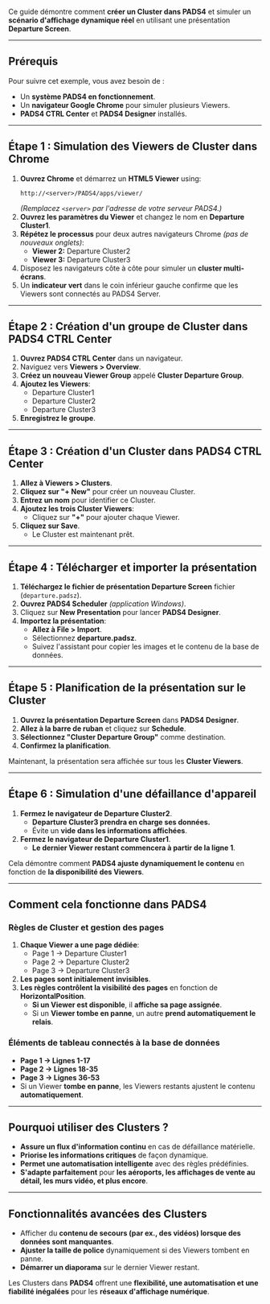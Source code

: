 Ce guide démontre comment **créer un Cluster dans PADS4** et simuler un **scénario d'affichage dynamique réel** en utilisant une présentation **Departure Screen**.

***

## **Prérequis**

Pour suivre cet exemple, vous avez besoin de :

* Un **système PADS4 en fonctionnement**.
* Un **navigateur Google Chrome** pour simuler plusieurs Viewers.
* **PADS4 CTRL Center** et **PADS4 Designer** installés.

***

## **Étape 1 : Simulation des Viewers de Cluster dans Chrome**

1. **Ouvrez Chrome** et démarrez un **HTML5 Viewer** using:
   ```
   http://<server>/PADS4/apps/viewer/
   ```
   *(Remplacez `<server>` par l'adresse de votre serveur PADS4.)*
2. **Ouvrez les paramètres du Viewer** et changez le nom en **Departure Cluster1**.
3. **Répétez le processus** pour deux autres navigateurs Chrome *(pas de nouveaux onglets)*:
   * **Viewer 2:** Departure Cluster2
   * **Viewer 3:** Departure Cluster3
4. Disposez les navigateurs côte à côte pour simuler un **cluster multi-écrans**.
5. Un **indicateur vert** dans le coin inférieur gauche confirme que les Viewers sont connectés au PADS4 Server.

***

## **Étape 2 : Création d'un groupe de Cluster dans PADS4 CTRL Center**

1. **Ouvrez PADS4 CTRL Center** dans un navigateur.
2. Naviguez vers **Viewers > Overview**.
3. **Créez un nouveau Viewer Group** appelé **Cluster Departure Group**.
4. **Ajoutez les Viewers**:
   * Departure Cluster1
   * Departure Cluster2
   * Departure Cluster3
5. **Enregistrez le groupe**.

***

## **Étape 3 : Création d'un Cluster dans PADS4 CTRL Center**

1. **Allez à Viewers > Clusters**.
2. **Cliquez sur "+ New"** pour créer un nouveau Cluster.
3. **Entrez un nom** pour identifier ce Cluster.
4. **Ajoutez les trois Cluster Viewers**:
   * Cliquez sur **"+"** pour ajouter chaque Viewer.
5. **Cliquez sur Save**.
   * Le Cluster est maintenant prêt.

***

## **Étape 4 : Télécharger et importer la présentation**

1. **Téléchargez le fichier de présentation Departure Screen** fichier (`departure.padsz`).
2. **Ouvrez PADS4 Scheduler** *(application Windows)*.
3. Cliquez sur **New Presentation** pour lancer **PADS4 Designer**.
4. **Importez la présentation**:
   * **Allez à File > Import**.
   * Sélectionnez **departure.padsz**.
   * Suivez l'assistant pour copier les images et le contenu de la base de données.

***

## **Étape 5 : Planification de la présentation sur le Cluster**

1. **Ouvrez la présentation Departure Screen** dans **PADS4 Designer**.
2. **Allez à la barre de ruban** et cliquez sur **Schedule**.
3. **Sélectionnez "Cluster Departure Group"** comme destination.
4. **Confirmez la planification**.

Maintenant, la présentation sera affichée sur tous les **Cluster Viewers**.

***

## **Étape 6 : Simulation d'une défaillance d'appareil**

1. **Fermez le navigateur de Departure Cluster2**.
   * **Departure Cluster3 prendra en charge ses données.**
   * Évite un **vide dans les informations affichées**.
2. **Fermez le navigateur de Departure Cluster1**.
   * **Le dernier Viewer restant commencera à partir de la ligne 1**.

Cela démontre comment **PADS4 ajuste dynamiquement le contenu** en fonction de **la disponibilité des Viewers**.

***

## **Comment cela fonctionne dans PADS4**

### **Règles de Cluster et gestion des pages**

1. **Chaque Viewer a une page dédiée**:
   * Page 1 → Departure Cluster1
   * Page 2 → Departure Cluster2
   * Page 3 → Departure Cluster3
2. **Les pages sont initialement invisibles**.
3. **Les règles contrôlent la visibilité des pages** en fonction de **HorizontalPosition**.
   * **Si un Viewer est disponible**, il **affiche sa page assignée**.
   * Si un **Viewer tombe en panne**, un autre **prend automatiquement le relais**.

### **Éléments de tableau connectés à la base de données**

* **Page 1 → Lignes 1-17**
* **Page 2 → Lignes 18-35**
* **Page 3 → Lignes 36-53**
* Si un Viewer **tombe en panne**, les Viewers restants ajustent le contenu **automatiquement**.

***

## **Pourquoi utiliser des Clusters ?**

* **Assure un flux d'information continu** en cas de défaillance matérielle.
* **Priorise les informations critiques** de façon dynamique.
* **Permet une automatisation intelligente** avec des règles prédéfinies.
* **S'adapte parfaitement** pour **les aéroports, les affichages de vente au détail, les murs vidéo, et plus encore**.

***

## **Fonctionnalités avancées des Clusters**

* Afficher du **contenu de secours (par ex., des vidéos) lorsque des données sont manquantes**.
* **Ajuster la taille de police** dynamiquement si des Viewers tombent en panne.
* **Démarrer un diaporama** sur le dernier Viewer restant.

Les Clusters dans **PADS4** offrent une **flexibilité, une automatisation et une fiabilité inégalées** pour les **réseaux d'affichage numérique**.
